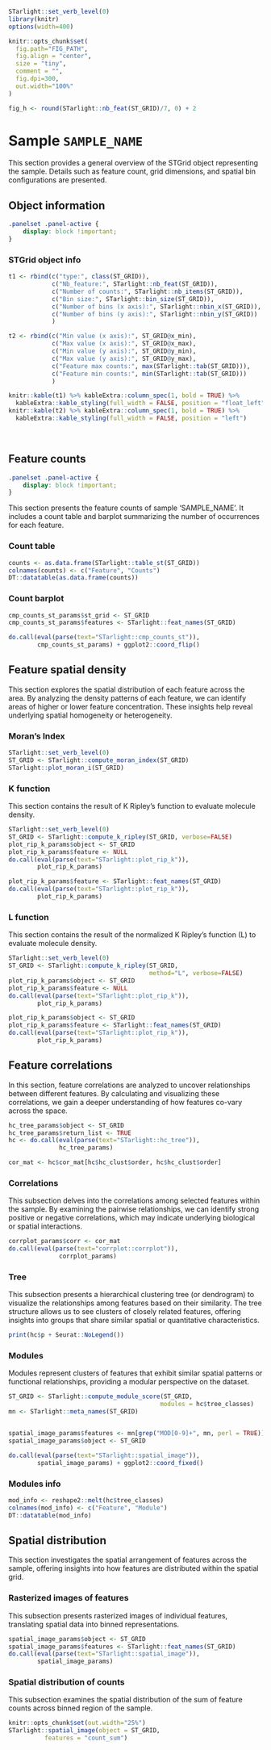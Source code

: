 
<!-- UPPERCASE variable are text to be replaced. -->
<!-- There are several global variables obtained from st_report() function. -->

```r

STarlight::set_verb_level(0)
library(knitr)
options(width=400)

knitr::opts_chunk$set(
  fig.path="FIG_PATH",
  fig.align = "center", 
  size = "tiny", 
  comment = "",
  fig.dpi=300,
  out.width="100%"
)

```


```r
fig_h <- round(STarlight::nb_feat(ST_GRID)/7, 0) + 2
```


# Sample `SAMPLE_NAME`

This section provides a general overview of the STGrid object representing the sample. Details such as feature count, grid dimensions, and spatial bin configurations are presented. 


## Object information  {.panelset}

```css
.panelset .panel-active {
    display: block !important;
}
```

### STGrid object info 

```r

t1 <- rbind(c("type:", class(ST_GRID)),
            c("Nb_feature:", STarlight::nb_feat(ST_GRID)),
            c("Number of counts:", STarlight::nb_items(ST_GRID)),
            c("Bin size:", STarlight::bin_size(ST_GRID)),
            c("Number of bins (x axis):", STarlight::nbin_x(ST_GRID)),
            c("Number of bins (y axis):", STarlight::nbin_y(ST_GRID))
            )

t2 <- rbind(c("Min value (x axis):", ST_GRID@x_min),
            c("Max value (x axis):", ST_GRID@x_max),
            c("Min value (y axis):", ST_GRID@y_min),
            c("Max value (y axis):", ST_GRID@y_max),
            c("Feature max counts:", max(STarlight::tab(ST_GRID))),
            c("Feature min counts:", min(STarlight::tab(ST_GRID)))
            )

knitr::kable(t1) %>% kableExtra::column_spec(1, bold = TRUE) %>% 
  kableExtra::kable_styling(full_width = FALSE, position = "float_left")
knitr::kable(t2) %>% kableExtra::column_spec(1, bold = TRUE) %>% 
  kableExtra::kable_styling(full_width = FALSE, position = "left")
```
<br>

## Feature counts {.panelset}

```css
.panelset .panel-active {
    display: block !important;
}
```

This section presents the feature counts of sample 'SAMPLE_NAME'. It includes a count table and barplot summarizing the number of occurrences for each feature.

### Count table 

```r
counts <- as.data.frame(STarlight::table_st(ST_GRID))
colnames(counts) <- c("Feature", "Counts")
DT::datatable(as.data.frame(counts))
```

### Count barplot

```r

cmp_counts_st_params$st_grid <- ST_GRID
cmp_counts_st_params$features <- STarlight::feat_names(ST_GRID)

do.call(eval(parse(text="STarlight::cmp_counts_st")), 
        cmp_counts_st_params) + ggplot2::coord_flip()

```


## Feature spatial density {.panelset}

This section explores the spatial distribution of each feature across the area. By analyzing the density patterns of each feature, we can identify areas of higher or lower feature concentration. These insights help reveal underlying spatial homogeneity or heterogeneity.



### Moran's Index

```r
STarlight::set_verb_level(0)
ST_GRID <- STarlight::compute_moran_index(ST_GRID)
STarlight::plot_moran_i(ST_GRID)
```

### K function

This section contains the result of K Ripley's function to evaluate molecule density. 

```r

STarlight::set_verb_level(0)
ST_GRID <- STarlight::compute_k_ripley(ST_GRID, verbose=FALSE)
plot_rip_k_params$object <- ST_GRID
plot_rip_k_params$feature <- NULL
do.call(eval(parse(text="STarlight::plot_rip_k")), 
        plot_rip_k_params) 
```

```r

plot_rip_k_params$feature <- STarlight::feat_names(ST_GRID)
do.call(eval(parse(text="STarlight::plot_rip_k")), 
        plot_rip_k_params) 
```

### L function

This section contains the result of the normalized K Ripley's function (L) to evaluate molecule density.

```r

STarlight::set_verb_level(0)
ST_GRID <- STarlight::compute_k_ripley(ST_GRID, 
                                       method="L", verbose=FALSE)
plot_rip_k_params$object <- ST_GRID
plot_rip_k_params$feature <- NULL
do.call(eval(parse(text="STarlight::plot_rip_k")), 
        plot_rip_k_params) 

```

```r

plot_rip_k_params$object <- ST_GRID
plot_rip_k_params$feature <- STarlight::feat_names(ST_GRID)
do.call(eval(parse(text="STarlight::plot_rip_k")), 
        plot_rip_k_params) 

```


## Feature correlations {.panelset}

In this section, feature correlations are analyzed to uncover relationships between different features. By calculating and visualizing these correlations, we gain a deeper understanding of how features co-vary across the space.


```r

hc_tree_params$object <- ST_GRID
hc_tree_params$return_list <- TRUE
hc <- do.call(eval(parse(text="STarlight::hc_tree")),
              hc_tree_params)

cor_mat <- hc$cor_mat[hc$hc_clust$order, hc$hc_clust$order]

```


### Correlations

This subsection delves into the correlations among selected features within the sample. By examining the pairwise relationships, we can identify strong positive or negative correlations, which may indicate underlying biological or spatial interactions.

```r
corrplot_params$corr <- cor_mat
do.call(eval(parse(text="corrplot::corrplot")),
              corrplot_params)
```

### Tree

This subsection presents a hierarchical clustering tree (or dendrogram) to visualize the relationships among features based on their similarity. The tree structure allows us to see clusters of closely related features, offering insights into groups that share similar spatial or quantitative characteristics.

```r

print(hc$p + Seurat::NoLegend()) 
```

### Modules 

Modules represent clusters of features that exhibit similar spatial patterns or functional relationships, providing a modular perspective on the dataset.

```r

ST_GRID <- STarlight::compute_module_score(ST_GRID, 
                                          modules = hc$tree_classes)
mn <- STarlight::meta_names(ST_GRID)


spatial_image_params$features <- mn[grep("MOD[0-9]+", mn, perl = TRUE)]
spatial_image_params$object <- ST_GRID

do.call(eval(parse(text="STarlight::spatial_image")), 
        spatial_image_params) + ggplot2::coord_fixed()


```

### Modules info

```r

mod_info <- reshape2::melt(hc$tree_classes)
colnames(mod_info) <- c("Feature", "Module")
DT::datatable(mod_info)
```


## Spatial distribution {.panelset}

This section investigates the spatial arrangement of features across the sample, offering insights into how features are distributed within the spatial grid. 



### Rasterized images of features

This subsection presents rasterized images of individual features, translating spatial data into binned representations.

```r

spatial_image_params$object <- ST_GRID
spatial_image_params$features <- STarlight::feat_names(ST_GRID)
do.call(eval(parse(text="STarlight::spatial_image")), 
        spatial_image_params)
```

### Spatial distribution of counts

This subsection examines the spatial distribution of the sum of feature counts across binned region of the sample. 

<div class="topalign">
```r
knitr::opts_chunk$set(out.width="25%")
STarlight::spatial_image(object = ST_GRID, 
          features = "count_sum")
```
</div>
